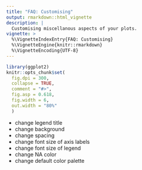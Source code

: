```yaml
---
title: "FAQ: Customising"
output: rmarkdown::html_vignette
description: |
  Customising miscellanous aspects of your plots.
vignette: >
  %\VignetteIndexEntry{FAQ: Customising}
  %\VignetteEngine{knitr::rmarkdown}
  %\VignetteEncoding{UTF-8}
---
```


```{=html}
<style>
  .content h3 {
    margin-top: -30px !important;
  }
  
  details {
    margin-bottom: 40px;
  }
</style>
```
```r
library(ggplot2)
knitr::opts_chunk$set(
  fig.dpi = 300, 
  collapse = TRUE, 
  comment = "#>",
  fig.asp = 0.618,
  fig.width = 6,
  out.width = "80%"
  )
```

  - change legend title
  - change background
  - change spacing
  - change font size of axis labels
  - change font size of legend
  - change NA color
  - change default color palette
